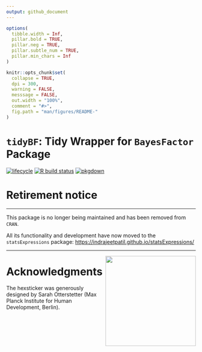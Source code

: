 ```yaml
---
output: github_document
---
```


  <!-- README.md is generated from README.Rmd. Please edit that file -->

```r
options(
  tibble.width = Inf,
  pillar.bold = TRUE,
  pillar.neg = TRUE,
  pillar.subtle_num = TRUE,
  pillar.min_chars = Inf
)

knitr::opts_chunk$set(
  collapse = TRUE,
  dpi = 300,
  warning = FALSE,
  messsage = FALSE,
  out.width = "100%",
  comment = "#>",
  fig.path = "man/figures/README-"
)
```

# `tidyBF`: Tidy Wrapper for `BayesFactor` Package

[![lifecycle](https://img.shields.io/badge/lifecycle-retired-orange.svg)](https://lifecycle.r-lib.org/articles/stages.html)
[![R build status](https://github.com/IndrajeetPatil/tidyBF/workflows/R-CMD-check/badge.svg)](https://github.com/IndrajeetPatil/tidyBF)
[![pkgdown](https://github.com/IndrajeetPatil/tidyBF/workflows/pkgdown/badge.svg)](https://github.com/IndrajeetPatil/tidyBF/actions)

# Retirement notice

---

This package is no longer being maintained and has been removed from `CRAN`. 

All its functionality and development have now moved to the `statsExpressions` package: <https://indrajeetpatil.github.io/statsExpressions/>

---

<img src="man/figures/logo.png" align="right" width="240" />

# Acknowledgments

The hexsticker was generously designed by Sarah Otterstetter (Max Planck
Institute for Human Development, Berlin). 
